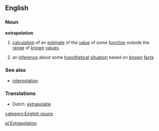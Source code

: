 ==English==
===Noun===
{{wikipedia}}
'''extrapolation'''
#{{mathematics}} [[calculation]] of an [[estimate]] of the [[value]] of some [[function]] outside the [[range]] of [[known]] [[value]]s
# an [[inference]] about some [[hypothetical]] [[situation]] based on [[known]] [[fact]]s
===See also===
*[[interpolation]]

===Translations===
*Dutch: [[extrapolatie]]
[[category:English nouns]]

[[pl:Extrapolation]]